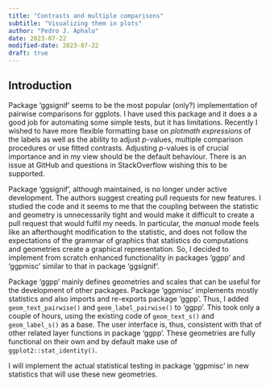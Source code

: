 ```yaml
---
title: "Contrasts and multiple comparisons"
subtitle: "Visualizing them in plots"
author: "Pedro J. Aphalo"
date: 2023-07-22
modified-date: 2023-07-22
draft: true
---
```


## Introduction

Package 'ggsignif' seems to be the most popular (only?) implementation of
pairwise comparisons for ggplots. I have used this package and it does a a good
job for automating some simple tests, but it has limitations. Recently I wished
to have more flexible formatting base on _plotmath expressions_ of the labels as
well as the ability to adjust _p_-values, multiple comparison procedures or use
fitted contrasts. Adjusting _p_-values is of crucial importance and in my view
should be the default behaviour. There is an issue at GitHub and questions in
StackOverflow wishing this to be supported.

Package 'ggsignif', although maintained, is no longer under active development.
The authors suggest creating pull requests for new features. I studied the code
and it seems to me that the coupling between the statistic and geometry is
unnecessarily tight and would make it difficult to create a pull request that
would fulfil my needs. In particular, the _manual_ mode feels like an afterthought modification to the statistic, and does not follow the expectations of the grammar of graphics that statistics do computations and geometries create a graphical representation. So, I decided to implement from scratch 
enhanced functionality in packages 'ggpp' and 'ggpmisc' similar to that in package 'ggsignif'.

Package 'ggpp' mainly defines geometries and scales that can be useful for the
development of other packages. Package 'ggpmisc' implements mostly statistics
and also imports and re-exports package 'ggpp'. Thus, I added
`geom_text_pairwise()` and `geom_label_pairwise()` to 'ggpp'. This took only a
couple of hours, using the existing code of `geom_text_s()` and `geom_label_s()`
as a base. The user interface is, thus, consistent with that of other related
layer functions in package 'ggpp'. These geometries are fully functional on 
their own and by default make use of `ggplot2::stat_identity()`.

I will implement the actual statistical testing in package 'ggpmisc' in new
statistics that will use these new geometries.


